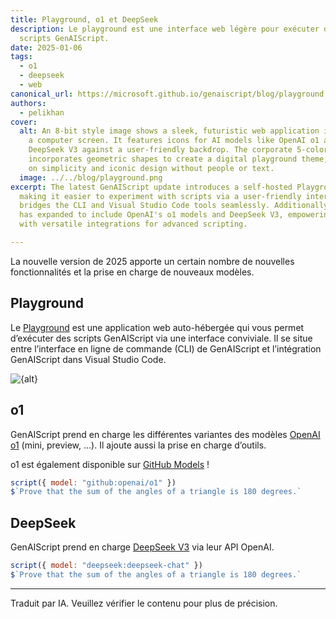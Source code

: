 ```yaml
---
title: Playground, o1 et DeepSeek
description: Le playground est une interface web légère pour exécuter des
  scripts GenAIScript.
date: 2025-01-06
tags:
  - o1
  - deepseek
  - web
canonical_url: https://microsoft.github.io/genaiscript/blog/playground
authors:
  - pelikhan
cover:
  alt: An 8-bit style image shows a sleek, futuristic web application interface on
    a computer screen. It features icons for AI models like OpenAI o1 and
    DeepSeek V3 against a user-friendly backdrop. The corporate 5-color palette
    incorporates geometric shapes to create a digital playground theme, focusing
    on simplicity and iconic design without people or text.
  image: ../../blog/playground.png
excerpt: The latest GenAIScript update introduces a self-hosted Playground app,
  making it easier to experiment with scripts via a user-friendly interface. It
  bridges the CLI and Visual Studio Code tools seamlessly. Additionally, support
  has expanded to include OpenAI's o1 models and DeepSeek V3, empowering users
  with versatile integrations for advanced scripting.

---
```



<BlogNarration />

La nouvelle version de 2025 apporte un certain nombre de nouvelles fonctionnalités et la prise en charge de nouveaux modèles.

## Playground

Le [Playground](/genaiscript/reference/playground) est une application web auto-hébergée qui vous permet d’exécuter des scripts GenAIScript via une interface conviviale. Il se situe entre l’interface en ligne de commande (CLI) de GenAIScript et l’intégration GenAIScript dans Visual Studio Code.

<Image src={src} alt={alt} />

## o1

GenAIScript prend en charge les différentes variantes des modèles [OpenAI o1](https://openai.com/o1/) (mini, preview, ...). Il ajoute aussi la prise en charge d’outils.

o1 est également disponible sur [GitHub Models](https://github.com/marketplace/models/azure-openai/o1/playground) !

```js
script({ model: "github:openai/o1" })
$`Prove that the sum of the angles of a triangle is 180 degrees.`
```

## DeepSeek

GenAIScript prend en charge [DeepSeek V3](https://www.deepseek.com/) via leur API OpenAI.

```js
script({ model: "deepseek:deepseek-chat" })
$`Prove that the sum of the angles of a triangle is 180 degrees.`
```

<hr />

Traduit par IA. Veuillez vérifier le contenu pour plus de précision.

